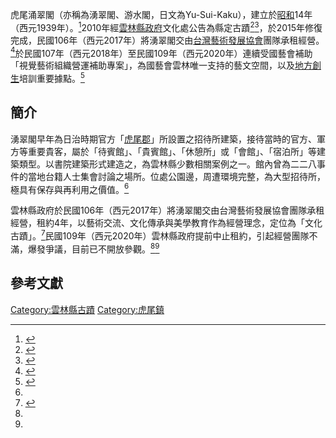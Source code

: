 {{tw monument
|name       = 虎尾涌翠閣
|image      = File:虎尾涌翠閣.JPG
|imagename  = 於2012年12月30日拍攝，虎尾涌翠閣
|othername  = 游水閣、Yu-Sui-Kaku、虎尾郡招待所
|formalname = 虎尾涌翠閣
|level      = [[雲林縣文化資產#縣定古蹟|縣定古蹟]]
|class      = [[宅第|宅第]]
|time       = {{flagicon|Empire of Japan}} 日本昭和14年（1940年）
|location   = {{ROC-TW}}[[雲林縣|雲林縣]][[虎尾鎮|虎尾鎮]]
|open       = 不公開對外參觀
|cost       = 不公開對外參觀
|website    = 
}}
虎尾涌翠閣（亦稱為湧翠閣、游水閣，日文為Yu-Sui-Kaku），建立於[[昭和|昭和]]14年（西元1939年）。<ref>{{Cite web|title=虎尾涌翠閣|url=https://content.yunlin.gov.tw/News_Content.aspx?n=1023&s=106688|accessdate=2021-01-18|author=雲林縣政府|date=|format=|work=|publisher=|language=zh-tw|archive-date=2021-01-22|archive-url=https://web.archive.org/web/20210122055752/https://content.yunlin.gov.tw/News_Content.aspx?n=1023&s=106688|dead-url=no}}</ref>2010年經[[雲林縣政府|雲林縣政府]]文化處公告為縣定古蹟<ref>{{Cite web|title=涌翠閣|url=https://www.huwei.gov.tw/tour/Details.aspx?Parser=13,8,61,,,,31|accessdate=2021-01-18|author=|date=2017-03-03|last=雲林縣虎尾鎮公所|format=|work=雲林縣虎尾鎮公所|publisher=|language=zh-tw|archive-date=2021-01-22|archive-url=https://web.archive.org/web/20210122030931/https://www.huwei.gov.tw/tour/Details.aspx?Parser=13,8,61,,,,31|dead-url=no}}</ref><ref name=":0">{{Cite web|title=涌翠閣古蹟營運生風波 雲林縣府和營運團隊對摃|url=https://udn.com/news/story/7326/4809123|accessdate=2021-01-18|author=蔡維斌|date=20200825T165614Z|last=|format=|work=|publisher=聯合新聞網|language=zh-TW|archive-date=2021-01-24|archive-url=https://web.archive.org/web/20210124155412/https://udn.com/news/story/7326/4809123|dead-url=no}}</ref>，於2015年修復完成，民國106年（西元2017年）將湧翠閣交由[[台灣藝術發展協會|台灣藝術發展協會]]團隊承租經營。<ref name=":1">{{Cite web|title=縣定古蹟涌翠閣管理不善 縣府終止契約|url=https://news.pts.org.tw/article/491741|accessdate=2021-01-18|author=王威雄|date=2020-08-25|last=|first=|format=|work=|publisher=公視新聞網|language=zh-tw|archive-date=2021-01-22|archive-url=https://web.archive.org/web/20210122143427/https://news.pts.org.tw/article/491741|dead-url=no}}</ref>於民國107年（西元2018年）至民國109年（西元2020年）連續受國藝會補助「視覺藝術組織營運補助專案」，為國藝會雲林唯一支持的藝文空間，以及[[地方創生|地方創生]]培訓重要據點。<ref name=":2">{{Cite web|title=虎尾涌翠閣|url=https://nchdb.boch.gov.tw/assets/overview/monument/20100402000001|accessdate=2021-01-18|author=文化部文化資產局--國家文化資產網|date=|format=|work=nchdb.boch.gov.tw|publisher=|language=zh-tw|archive-date=2021-01-24|archive-url=https://web.archive.org/web/20210124155523/https://nchdb.boch.gov.tw/assets/overview/monument/20100402000001|dead-url=no}}</ref>

== 簡介 ==
湧翠閣早年為日治時期官方「[[虎尾郡|虎尾郡]]」所設置之招待所建築，接待當時的官方、軍方等重要貴客，屬於「待賓館」、「貴賓館」、「休憩所」或「會館」、「宿泊所」等建築類型。以書院建築形式建造之，為雲林縣少數相關案例之一。館內曾為二二八事件的當地台籍人士集會討論之場所。位處公園邊，周遭環境完整，為大型招待所，極具有保存與再利用之價值。<ref name=":2" />

雲林縣政府於民國106年（西元2017年）將湧翠閣交由台灣藝術發展協會團隊承租經營，租約4年，以藝術交流、文化傳承與美學教育作為經營理念，定位為「文化古蹟」。<ref>{{Cite web|title=不當咖啡簡餐文創店 「文化古蹟」涌翠閣玩藝術 - 生活|url=https://news.ltn.com.tw/news/life/breakingnews/2250818|accessdate=2021-01-18|author=廖淑玲|date=2017-11-11|last=|format=|work=|publisher=自由時報電子報|language=zh-TW|archive-date=2021-01-22|archive-url=https://web.archive.org/web/20210122061005/https://news.ltn.com.tw/news/life/breakingnews/2250818|dead-url=no}}</ref>民國109年（西元2020年）雲林縣政府提前中止租約，引起經營團隊不滿，爆發爭議，目前已不開放參觀。<ref name=":0" /><ref name=":1" />

== 參考文獻 ==

[[Category:雲林縣古蹟|Category:雲林縣古蹟]]
[[Category:虎尾鎮|Category:虎尾鎮]]

<references />{{雲林縣文化資產}}